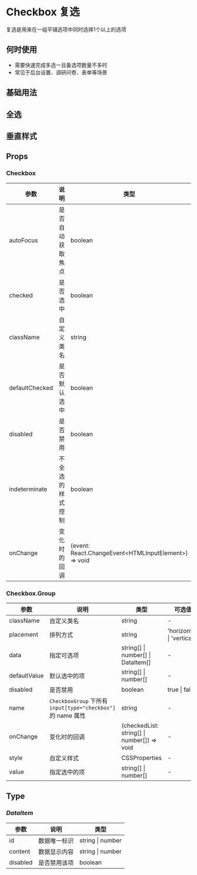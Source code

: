 # Checkbox 复选

复选是用来在一组平铺选项中同时选择1个以上的选项

## 何时使用

- 需要快速完成多选一且备选项数量不多时
- 常见于后台设置、调研问卷、表单等场景

## 基础用法


<DemoBasic />


## 全选


<DemoAllselect />

## 垂直样式


<DemoVetical />

## Props

### Checkbox 

| 参数           | 说明             | 类型                                                   | 可选值        | 默认值 |
| -------------- | ---------------- | ------------------------------------------------------ | ------------- | ------ |
| autoFocus      | 是否自动获取焦点 | boolean                                                | true \| false | false  |
| checked        | 是否选中         | boolean                                                | true \| false | false  |
| className      | 自定义类名       | string                                                 | -             | -      |
| defaultChecked | 是否默认选中     | boolean                                                | true \| false | false  |
| disabled       | 是否禁用         | boolean                                                | true \| false | false  |
| indeterminate  | 不全选的样式控制 | boolean                                                | true \| false | false  |
| onChange       | 变化时的回调     | (event: React.ChangeEvent\<HTMLInputElement\>) => void | -             | -      |

### Checkbox.Group 

| 参数         | 说明                                                         | 类型                                        | 可选值        | 默认值 |
| ------------ | ------------------------------------------------------------ | ------------------------------------------- | ------------- | ------ |
| className    | 自定义类名                                                   | string                                      | -             | -      |
| placement    | 排列方式                                                   | string                                      | 'horizontal' \| 'vertical'             | 'horizontal'      |
| data         | 指定可选项                                                   | string[] \| number[] \| DataItem[]          | -             | []     |
| defaultValue | 默认选中的项                                                 | string[] \| number[]                        | -             | []     |
| disabled     | 是否禁用                                                     | boolean                                     | true \| false | false  |
| name         | `CheckboxGroup` 下所有 `input[type="checkbox"]` 的 name 属性 | string                                      | -             | -      |
| onChange     | 变化时的回调                                                 | (checkedList: string[] \| number[]) => void | -             | -      |
| style        | 自定义样式                                                   | CSSProperties                               | -             | -      |
| value        | 指定选中的项                                                 | string[] \| number[]                        | -             | -      |

## Type

### _DataItem_

| 参数     | 说明         | 类型             |
| -------- | ------------ | ---------------- |
| id       | 数据唯一标识 | string \| number |
| content  | 数据显示内容 | string \| number |
| disabled | 是否禁用该项 | boolean          |
